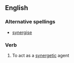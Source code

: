 ==English==

===Alternative spellings===
*[[synergise]]

===Verb===
{{en-verb|synergiz|ing}}

# To act as a [[synergetic]] agent